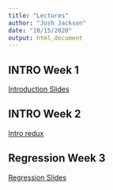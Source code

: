 ```yaml
---
title: "Lectures"
author: "Josh Jackson"
date: "10/15/2020"
output: html_document
---
```



## INTRO Week 1
[Introduction Slides](/Lectures/week1.html)

## INTRO Week 2
[Intro redux](/Lectures/week-2.html)

## Regression Week 3
[Regression Slides](/Lectures/week-3.html)


